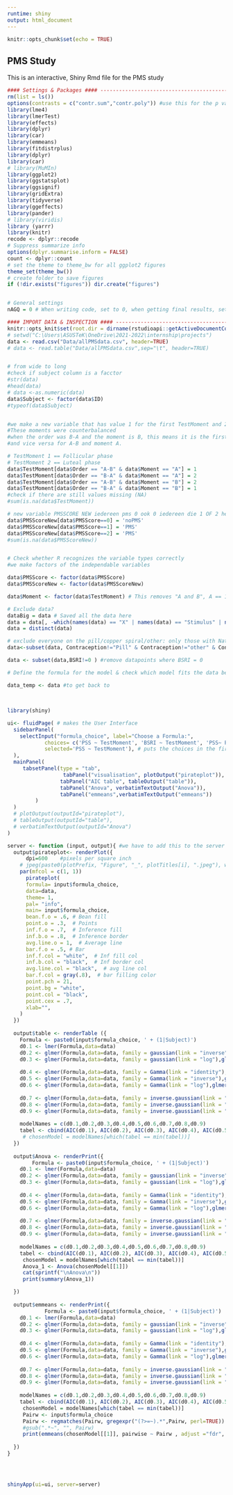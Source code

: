 ```yaml
---
runtime: shiny
output: html_document
---
```



```r
knitr::opts_chunk$set(echo = TRUE)
```

## PMS Study

This is an interactive, Shiny Rmd file for the PMS study

```r

    
#### Settings & Packages #### -----------------------------------------------------
rm(list = ls())
options(contrasts = c("contr.sum","contr.poly")) #use this for the p value of the t test
library(lme4)
library(lmerTest)
library(effects)
library(dplyr)
library(car)
library(emmeans)
library(fitdistrplus)
library(dplyr)
library(car)
# library(MuMIn)
library(ggplot2)
library(ggstatsplot)
library(ggsignif)
library(gridExtra)
library(tidyverse)
library(ggeffects)
library(pander)
# library(viridis)
library (yarrr)
library(knitr)
recode <- dplyr::recode
# Suppress summarize info
options(dplyr.summarise.inform = FALSE)
count <- dplyr::count 
# set the theme to theme_bw for all ggplot2 figures
theme_set(theme_bw())
# create folder to save figures
if (!dir.exists("figures")) dir.create("figures")


# General settings
nAGQ = 0 # When writing code, set to 0, when getting final results, set to 1
```


```r
#### IMPORT DATA & INSPECTION #### -------------------------------------------------------------
knitr::opts_knit$set(root.dir = dirname(rstudioapi::getActiveDocumentContext()$path))# Set working directory to current directory
# setwd("C:\Users\ASUSTeK\OneDrive\2021-2022\internship\projects")
data <- read.csv("Data/allPMSdata.csv", header=TRUE)
# data <- read.table("Data/allPMSdata.csv",sep="\t", header=TRUE)


# from wide to long
#check if subject column is a facctor
#str(data)
#head(data)
# data <-as.numeric(data)
data$Subject <- factor(data$ID)
#typeof(data$Subject)


#we make a new variable that has value 1 for the first TestMoment and 2 for the second TestMoment
#These moments were counterbalanced
#when the order was B-A and the moment is B, this means it is the first test moment
#and vice versa for A-B and moment A. 

# TestMoment 1 == Follicular phase
# TestMoment 2 == Luteal phase
data$TestMoment[data$Order == "A-B" & data$Moment == "A"] = 1
data$TestMoment[data$Order == "B-A" & data$Moment == "A"] = 2
data$TestMoment[data$Order == "A-B" & data$Moment == "B"] = 2
data$TestMoment[data$Order == "B-A" & data$Moment == "B"] = 1
#check if there are still values missing (NA)
#sum(is.na(data$TestMoment))

# new variable PMSSCORE NEW iedereen pms 0 ook 0 iedereen die 1 OF 2 heeft wordt 1, 
data$PMSScoreNew[data$PMSScore==0] = 'noPMS'
data$PMSScoreNew[data$PMSScore==1] = 'PMS'
data$PMSScoreNew[data$PMSScore==2] = 'PMS'
#sum(is.na(data$PMSScoreNew))


# Check whether R recognizes the variable types correctly
#we make factors of the independable variables

data$PMSScore <- factor(data$PMSScore)
data$PMSScoreNew <- factor(data$PMSScoreNew)

data$Moment <- factor(data$TestMoment) # This removes "A and B", A == 1, B == 2 now

# Exclude data?
dataBig = data # Saved all the data here
data = data[, -which(names(data) == "X" | names(data) == "Stimulus" | names(data) == "Valence" | names(data) == "Arousal" | names(data) == "rt")]
data = distinct(data)

# exclude everyone on the pill/copper spiral/other: only those with Natural Contraception are left included
data<-subset(data, Contraception!="Pill" & Contraception!="other" & Contraception!="Cop. Coil" & Contraception!="Hor.Coil")

data <- subset(data,BSRI!=0 ) #remove datapoints where BSRI = 0

# Define the formula for the model & check which model fits the data best

data_temp <- data #to get back to

```


```r

```
## 



```r
library(shiny)

ui<- fluidPage( # makes the User Interface
  sidebarPanel(
    selectInput("formula_choice", label="Choose a Formula:",
            choices= c('PSS ~ TestMoment', 'BSRI ~ TestMoment', 'PSS~ PMSScoreNew*TestMoment'),
            selected='PSS ~ TestMoment'), # puts the choices in the first element which is accessed via input$formula_choice
  ),
  mainPanel(
     tabsetPanel(type = "tab",
                  tabPanel("visualisation", plotOutput("pirateplot")),
                 tabPanel("AIC table", tableOutput("table")),
                 tabPanel("Anova", verbatimTextOutput("Anova")),
                 tabPanel("emmeans",verbatimTextOutput("emmeans"))
         )
  )
  # plotOutput(outputId="pirateplot"),
  # tableOutput(outputId="table"),
  # verbatimTextOutput(outputId="Anova")
)

server <- function (input, output){ #we have to add this to the server
  output$pirateplot<- renderPlot({ 
      dpi=600    #pixels per square inch
    # jpeg(paste0(plotPrefix, "Figure", "_", plotTitles[i], ".jpeg"), width=8*dpi, height=4*dpi, res=dpi)
    par(mfcol = c(1, 1))
      pirateplot(
      formula= input$formula_choice,
      data=data,
      theme= 1,
      pal= "info",
      main= input$formula_choice,
      bean.f.o = .6, # Bean fill
      point.o = .3,  # Points
      inf.f.o = .7,  # Inference fill
      inf.b.o = .8,  # Inference border
      avg.line.o = 1,  # Average line
      bar.f.o = .5, # Bar
      inf.f.col = "white",  # Inf fill col
      inf.b.col = "black",  # Inf border col
      avg.line.col = "black",  # avg line col
      bar.f.col = gray(.8),  # bar filling color
      point.pch = 21,
      point.bg = "white",
      point.col = "black",
      point.cex = .7,
      xlab="",
    )
  })
  
  output$table <- renderTable ({
    Formula <- paste0(input$formula_choice, ' + (1|Subject)')
    d0.1 <- lmer(Formula,data=data)
    d0.2 <- glmer(Formula,data=data, family = gaussian(link = "inverse"),glmerControl(optimizer= "bobyqa", optCtrl = list(maxfun = 100000)),nAGQ=nAGQ)
    d0.3 <- glmer(Formula,data=data, family = gaussian(link = "log"),glmerControl(optimizer= "bobyqa", optCtrl = list(maxfun = 100000)),nAGQ=nAGQ)
  
    d0.4 <- glmer(Formula,data=data, family = Gamma(link = "identity"),glmerControl(optimizer= "bobyqa", optCtrl = list(maxfun = 100000)),nAGQ=nAGQ)
    d0.5 <- glmer(Formula,data=data, family = Gamma(link = "inverse"),glmerControl(optimizer= "bobyqa", optCtrl = list(maxfun = 100000)),nAGQ=nAGQ)
    d0.6 <- glmer(Formula,data=data, family = Gamma(link = "log"),glmerControl(optimizer= "bobyqa", optCtrl = list(maxfun = 100000)),nAGQ=nAGQ)
  
    d0.7 <- glmer(Formula,data=data, family = inverse.gaussian(link = "identity"),glmerControl(optimizer= "bobyqa", optCtrl = list(maxfun = 100000)),nAGQ=nAGQ)
    d0.8 <- glmer(Formula,data=data, family = inverse.gaussian(link = "inverse"),glmerControl(optimizer= "bobyqa", optCtrl = list(maxfun = 100000)),nAGQ=nAGQ)
    d0.9 <- glmer(Formula,data=data, family = inverse.gaussian(link = "log"),glmerControl(optimizer= "bobyqa", optCtrl = list(maxfun = 100000)),nAGQ=nAGQ)
  
    modelNames = c(d0.1,d0.2,d0.3,d0.4,d0.5,d0.6,d0.7,d0.8,d0.9)
    tabel <- cbind(AIC(d0.1), AIC(d0.2), AIC(d0.3), AIC(d0.4), AIC(d0.5), AIC(d0.6), AIC(d0.7), AIC(d0.8), AIC(d0.9))
     # chosenModel = modelNames[which(tabel == min(tabel))]
  })
  
  output$Anova <- renderPrint({
        Formula <- paste0(input$formula_choice, ' + (1|Subject)')
    d0.1 <- lmer(Formula,data=data)
    d0.2 <- glmer(Formula,data=data, family = gaussian(link = "inverse"),glmerControl(optimizer= "bobyqa", optCtrl = list(maxfun = 100000)),nAGQ=nAGQ)
    d0.3 <- glmer(Formula,data=data, family = gaussian(link = "log"),glmerControl(optimizer= "bobyqa", optCtrl = list(maxfun = 100000)),nAGQ=nAGQ)
  
    d0.4 <- glmer(Formula,data=data, family = Gamma(link = "identity"),glmerControl(optimizer= "bobyqa", optCtrl = list(maxfun = 100000)),nAGQ=nAGQ)
    d0.5 <- glmer(Formula,data=data, family = Gamma(link = "inverse"),glmerControl(optimizer= "bobyqa", optCtrl = list(maxfun = 100000)),nAGQ=nAGQ)
    d0.6 <- glmer(Formula,data=data, family = Gamma(link = "log"),glmerControl(optimizer= "bobyqa", optCtrl = list(maxfun = 100000)),nAGQ=nAGQ)
  
    d0.7 <- glmer(Formula,data=data, family = inverse.gaussian(link = "identity"),glmerControl(optimizer= "bobyqa", optCtrl = list(maxfun = 100000)),nAGQ=nAGQ)
    d0.8 <- glmer(Formula,data=data, family = inverse.gaussian(link = "inverse"),glmerControl(optimizer= "bobyqa", optCtrl = list(maxfun = 100000)),nAGQ=nAGQ)
    d0.9 <- glmer(Formula,data=data, family = inverse.gaussian(link = "log"),glmerControl(optimizer= "bobyqa", optCtrl = list(maxfun = 100000)),nAGQ=nAGQ)
  
    modelNames = c(d0.1,d0.2,d0.3,d0.4,d0.5,d0.6,d0.7,d0.8,d0.9)
    tabel <- cbind(AIC(d0.1), AIC(d0.2), AIC(d0.3), AIC(d0.4), AIC(d0.5), AIC(d0.6), AIC(d0.7), AIC(d0.8), AIC(d0.9))
     chosenModel = modelNames[which(tabel == min(tabel))]
     Anova_1 <- Anova(chosenModel[[1]])
     cat(sprintf("\nAnova\n"))
     print(summary(Anova_1))

  })
  
  output$emmeans <- renderPrint({
            Formula <- paste0(input$formula_choice, ' + (1|Subject)')
    d0.1 <- lmer(Formula,data=data)
    d0.2 <- glmer(Formula,data=data, family = gaussian(link = "inverse"),glmerControl(optimizer= "bobyqa", optCtrl = list(maxfun = 100000)),nAGQ=nAGQ)
    d0.3 <- glmer(Formula,data=data, family = gaussian(link = "log"),glmerControl(optimizer= "bobyqa", optCtrl = list(maxfun = 100000)),nAGQ=nAGQ)
  
    d0.4 <- glmer(Formula,data=data, family = Gamma(link = "identity"),glmerControl(optimizer= "bobyqa", optCtrl = list(maxfun = 100000)),nAGQ=nAGQ)
    d0.5 <- glmer(Formula,data=data, family = Gamma(link = "inverse"),glmerControl(optimizer= "bobyqa", optCtrl = list(maxfun = 100000)),nAGQ=nAGQ)
    d0.6 <- glmer(Formula,data=data, family = Gamma(link = "log"),glmerControl(optimizer= "bobyqa", optCtrl = list(maxfun = 100000)),nAGQ=nAGQ)
  
    d0.7 <- glmer(Formula,data=data, family = inverse.gaussian(link = "identity"),glmerControl(optimizer= "bobyqa", optCtrl = list(maxfun = 100000)),nAGQ=nAGQ)
    d0.8 <- glmer(Formula,data=data, family = inverse.gaussian(link = "inverse"),glmerControl(optimizer= "bobyqa", optCtrl = list(maxfun = 100000)),nAGQ=nAGQ)
    d0.9 <- glmer(Formula,data=data, family = inverse.gaussian(link = "log"),glmerControl(optimizer= "bobyqa", optCtrl = list(maxfun = 100000)),nAGQ=nAGQ)
  
    modelNames = c(d0.1,d0.2,d0.3,d0.4,d0.5,d0.6,d0.7,d0.8,d0.9)
    tabel <- cbind(AIC(d0.1), AIC(d0.2), AIC(d0.3), AIC(d0.4), AIC(d0.5), AIC(d0.6), AIC(d0.7), AIC(d0.8), AIC(d0.9))
     chosenModel = modelNames[which(tabel == min(tabel))]
     Pairw <- input$formula_choice
     Pairw <- regmatches(Pairw, gregexpr("(?>=~).*",Pairw, perl=TRUE))
     #gsub(".*~", "", Pairw)
     print(emmeans(chosenModel[[1]], pairwise ~ Pairw , adjust ="fdr", type="response"))
    
  })
}




shinyApp(ui=ui, server=server)

```



